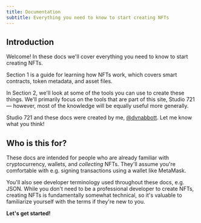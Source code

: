 ```yaml
---
title: Documentation
subtitle: Everything you need to know to start creating NFTs
---
```


## Introduction

Welcome! In these docs we'll cover everything you need to know to start creating
NFTs.

Section 1 is a guide for learning how NFTs work, which covers smart contracts,
token metadata, and asset files.

In Section 2, we'll look at some of the tools you can use to create these
things. We'll primarily focus on the tools that are part of this site, Studio
721 ⁠— however, most of the knowledge will be equally useful more generally.

Studio 721 and these docs were created by me,
[@dvnabbott](https://twitter.com/dvnabbott). Let me know what you think!

## Who is this for?

These docs are intended for people who are already familiar with cryptocurrency,
wallets, and _collecting_ NFTs. They'll assume you're comfortable with e.g.
signing transactions using a wallet like MetaMask.

You'll also see developer terminology used throughout these docs, e.g. JSON.
While you don't need to be a professional developer to create NFTs, creating
NFTs is fundamentally somewhat technical, so it's valuable to familiarize
yourself with the terms if they're new to you.

**Let's get started!**
